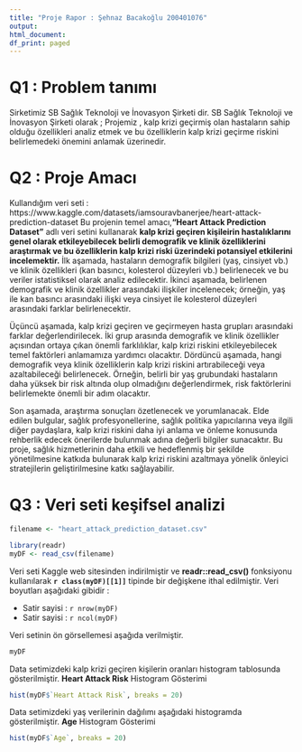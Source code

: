 ```yaml
---
title: "Proje Rapor : Şehnaz Bacakoğlu 200401076"
output:
html_document:
df_print: paged
---
```


# Q1 : Problem tanımı

Sirketimiz SB Sağlık Teknoloji ve İnovasyon Şirketi  dir.
SB Sağlık Teknoloji ve İnovasyon Şirketi olarak ; Projemiz , kalp krizi geçirmiş olan hastaların sahip olduğu özellikleri analiz etmek ve bu özelliklerin kalp krizi geçirme riskini belirlemedeki önemini anlamak üzerinedir.

# Q2 : Proje Amacı

Kullandığım veri seti : https://www.kaggle.com/datasets/iamsouravbanerjee/heart-attack-prediction-dataset 
Bu projenin temel amacı,**"Heart Attack Prediction Dataset"** adlı veri setini kullanarak **kalp krizi geçiren kişileirin hastalıklarını genel olarak etkileyebilecek belirli demografik ve klinik özelliklerini araştırmak ve bu özelliklerin kalp krizi riski üzerindeki potansiyel etkilerini incelemektir.** 
İlk aşamada, hastaların demografik bilgileri (yaş, cinsiyet vb.) ve klinik özellikleri (kan basıncı, kolesterol düzeyleri vb.) belirlenecek ve bu veriler istatistiksel olarak analiz edilecektir. İkinci aşamada, belirlenen demografik ve klinik özellikler arasındaki ilişkiler incelenecek; örneğin, yaş ile kan basıncı arasındaki ilişki veya cinsiyet ile kolesterol düzeyleri arasındaki farklar belirlenecektir.

Üçüncü aşamada, kalp krizi geçiren ve geçirmeyen hasta grupları arasındaki farklar değerlendirilecek. İki grup arasında demografik ve klinik özellikler açısından ortaya çıkan önemli farklılıklar, kalp krizi riskini etkileyebilecek temel faktörleri anlamamıza yardımcı olacaktır. Dördüncü aşamada, hangi demografik veya klinik özelliklerin kalp krizi riskini artırabileceği veya azaltabileceği belirlenecek. Örneğin, belirli bir yaş grubundaki hastaların daha yüksek bir risk altında olup olmadığını değerlendirmek, risk faktörlerini belirlemekte önemli bir adım olacaktır.

Son aşamada, araştırma sonuçları özetlenecek ve yorumlanacak. Elde edilen bulgular, sağlık profesyonellerine, sağlık politika yapıcılarına veya ilgili diğer paydaşlara, kalp krizi riskini daha iyi anlama ve önleme konusunda rehberlik edecek önerilerde bulunmak adına değerli bilgiler sunacaktır. Bu proje, sağlık hizmetlerinin daha etkili ve hedeflenmiş bir şekilde yönetilmesine katkıda bulunarak kalp krizi riskini azaltmaya yönelik önleyici stratejilerin geliştirilmesine katkı sağlayabilir.

# Q3 : Veri seti keşifsel analizi


```r

filename <- "heart_attack_prediction_dataset.csv"

library(readr)
myDF <- read_csv(filename)
```

Veri seti Kaggle web sitesinden indirilmiştir ve **readr::read_csv()** fonksiyonu kullanılarak **`r class(myDF)[[1]]`** tipinde bir değişkene ithal edilmiştir. Veri boyutları aşağıdaki gibidir :

- Satir sayisi : `r nrow(myDF)`
- Satir sayisi : `r ncol(myDF)`

Veri setinin ön görsellemesi aşağıda verilmiştir.

```r

myDF
```

Data setimizdeki kalp krizi geçiren kişilerin oranları histogram tablosunda gösterilmiştir.
**Heart Attack Risk** Histogram Gösterimi 
```r
hist(myDF$`Heart Attack Risk`, breaks = 20)
```

Data setimizdeki yaş verilerinin dağılımı aşağıdaki histogramda gösterilmiştir.
**Age** Histogram Gösterimi 
```r
hist(myDF$`Age`, breaks = 20)
```
